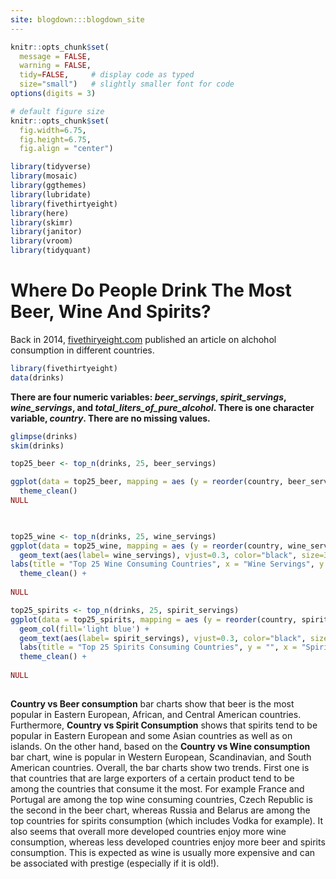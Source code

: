 ```yaml
---
site: blogdown:::blogdown_site
---
```



```r
knitr::opts_chunk$set(
  message = FALSE, 
  warning = FALSE, 
  tidy=FALSE,     # display code as typed
  size="small")   # slightly smaller font for code
options(digits = 3)

# default figure size
knitr::opts_chunk$set(
  fig.width=6.75, 
  fig.height=6.75,
  fig.align = "center")
```


```r
library(tidyverse)
library(mosaic)
library(ggthemes)
library(lubridate)
library(fivethirtyeight)
library(here)
library(skimr)
library(janitor)
library(vroom)
library(tidyquant)
```



# Where Do People Drink The Most Beer, Wine And Spirits?

Back in 2014, [fivethiryeight.com](https://fivethirtyeight.com/features/dear-mona-followup-where-do-people-drink-the-most-beer-wine-and-spirits/) published an article on alchohol consumption in different countries.


```r
library(fivethirtyeight)
data(drinks)

```



**There are four numeric variables: *beer_servings*, *spirit_servings*, *wine_servings*, and *total_liters_of_pure_alcohol*. There is one character variable, *country*. There are no missing values.**


```r

glimpse(drinks)
skim(drinks)
```




```r
top25_beer <- top_n(drinks, 25, beer_servings)

ggplot(data = top25_beer, mapping = aes (y = reorder(country, beer_servings), x = beer_servings)) + geom_col(fill='dark orange') + labs(title = "Top 25 Beer Consuming Countries", subtitle = "Namibians are leading beer consumers.", x = "Beer Servings", y = "") +
  theme_clean()
NULL

  
```


```r
top25_wine <- top_n(drinks, 25, wine_servings)
ggplot(data = top25_wine, mapping = aes (y = reorder(country, wine_servings), x = wine_servings)) +   geom_col(fill='dark red') +
  geom_text(aes(label= wine_servings), vjust=0.3, color="black", size=3) +
labs(title = "Top 25 Wine Consuming Countries", x = "Wine Servings", y = "") +
  theme_clean() +
  
NULL

```


```r
top25_spirits <- top_n(drinks, 25, spirit_servings)
ggplot(data = top25_spirits, mapping = aes (y = reorder(country, spirit_servings), x = spirit_servings))+
  geom_col(fill='light blue') + 
  geom_text(aes(label= spirit_servings), vjust=0.3, color="black", size=3) +
  labs(title = "Top 25 Spirits Consuming Countries", y = "", x = "Spirits Servings") +
  theme_clean() +
  
NULL
 

```

**Country vs Beer consumption** bar charts show that beer is the most popular in Eastern European, African, and Central American countries. Furthermore, **Country vs Spirit Consumption** shows that spirits tend to be popular in Eastern European and some Asian countries as well as on islands. On the other hand, based on the **Country vs Wine consumption** bar chart, wine is popular in Western European, Scandinavian, and South American countries.
Overall, the bar charts show two trends. First one is that countries that are large exporters of a certain product tend to be among the countries that consume it the most. For example France and Portugal are among the top wine consuming countries, Czech Republic is the second in the beer chart, whereas Russia and Belarus are among the top countries for spirits consumption (which includes Vodka for example). It also seems that overall more developed countries enjoy more wine consumption, whereas less developed countries enjoy more beer and spirits consumption. This is expected as wine is usually more expensive and can be associated with prestige (especially if it is old!).


